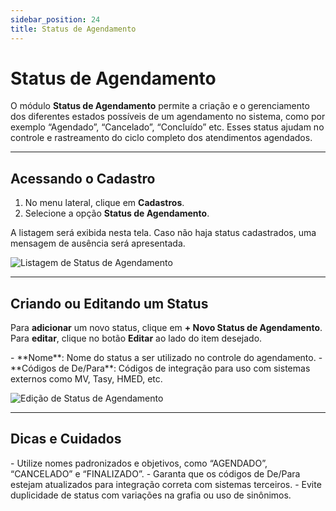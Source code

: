 ```yaml
---
sidebar_position: 24
title: Status de Agendamento
---
```



# Status de Agendamento

O módulo **Status de Agendamento** permite a criação e o gerenciamento dos diferentes estados possíveis de um agendamento no sistema, como por exemplo “Agendado”, “Cancelado”, “Concluído” etc. Esses status ajudam no controle e rastreamento do ciclo completo dos atendimentos agendados.

---

## Acessando o Cadastro

1. No menu lateral, clique em **Cadastros**.
2. Selecione a opção **Status de Agendamento**.

A listagem será exibida nesta tela. Caso não haja status cadastrados, uma mensagem de ausência será apresentada.

![Listagem de Status de Agendamento](/img/lista_stt_agendamento.png)

---

## Criando ou Editando um Status

Para **adicionar** um novo status, clique em **+ Novo Status de Agendamento**.  
Para **editar**, clique no botão **Editar** ao lado do item desejado.

<Admonition type="info" title="Campos de Cadastro">
- **Nome**: Nome do status a ser utilizado no controle do agendamento.
- **Códigos de De/Para**: Códigos de integração para uso com sistemas externos como MV, Tasy, HMED, etc.
</Admonition>

![Edição de Status de Agendamento](/img/edit_stt_agendamento.png)

---

## Dicas e Cuidados

<Admonition type="tip" title="Boas Práticas">
- Utilize nomes padronizados e objetivos, como “AGENDADO”, “CANCELADO” e “FINALIZADO”.
- Garanta que os códigos de De/Para estejam atualizados para integração correta com sistemas terceiros.
- Evite duplicidade de status com variações na grafia ou uso de sinônimos.
</Admonition>

